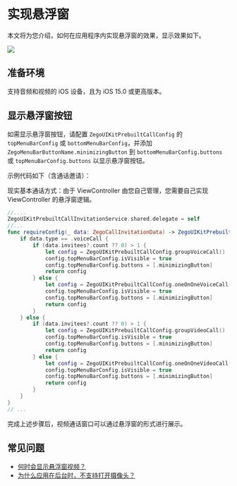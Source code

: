 # 实现悬浮窗


本文将为您介绍，如何在应用程序内实现悬浮窗的效果，显示效果如下。

<Frame width="512" height="auto" caption=""><img src="https://storage.zego.im/sdk-doc/Pics/zegocloud/call/ios_minimize.gif" /></Frame>

## 准备环境

支持音频和视频的 iOS 设备，且为 iOS 15.0 或更高版本。

## 显示悬浮窗按钮

如需显示悬浮窗按钮，请配置 `ZegoUIKitPrebuiltCallConfig` 的 `topMenuBarConfig` 或 `bottomMenuBarConfig`，并添加 `ZegoMenuBarButtonName.minimizingButton` 到 `bottomMenuBarConfig.buttons` 或 `topMenuBarConfig.buttons` 以显示悬浮窗按钮。

示例代码如下（含通话邀请）：

<Warning title="Warning">
现实基本通话方式：由于 ViewController 由您自己管理，您需要自己实现 ViewController 的悬浮窗逻辑。 
</Warning>


```swift
//....
ZegoUIKitPrebuiltCallInvitationService.shared.delegate = self
//...
func requireConfig(_ data: ZegoCallInvitationData) -> ZegoUIKitPrebuiltCallConfig {
    if data.type == .voiceCall {
        if (data.invitees?.count ?? 0) > 1 {
            let config = ZegoUIKitPrebuiltCallConfig.groupVoiceCall()
            config.topMenuBarConfig.isVisible = true
            config.topMenuBarConfig.buttons = [.minimizingButton]
            return config
        } else {
            let config = ZegoUIKitPrebuiltCallConfig.oneOnOneVoiceCall()
            config.topMenuBarConfig.isVisible = true
            config.topMenuBarConfig.buttons = [.minimizingButton]
            return config
        }
    } else {
        if (data.invitees?.count ?? 0) > 1 {
            let config = ZegoUIKitPrebuiltCallConfig.groupVideoCall()
            config.topMenuBarConfig.isVisible = true
            config.topMenuBarConfig.buttons = [.minimizingButton]
            return config
        } else {
            let config = ZegoUIKitPrebuiltCallConfig.oneOnOneVideoCall()
            config.topMenuBarConfig.isVisible = true
            config.topMenuBarConfig.buttons = [.minimizingButton]
            return config
        }
    }
}
// ...
```

完成上述步骤后，视频通话窗口可以通过悬浮窗的形式进行展示。

## 常见问题

- [何时会显示悬浮窗视频？](https://doc-zh.zego.im/faq/minimize_window_Q1?product=Call_Kit&platform=ios)
- [为什么应用在后台时，不支持打开摄像头？](https://doc-zh.zego.im/faq/minimize_window_Q2?product=Call_Kit&platform=ios)
